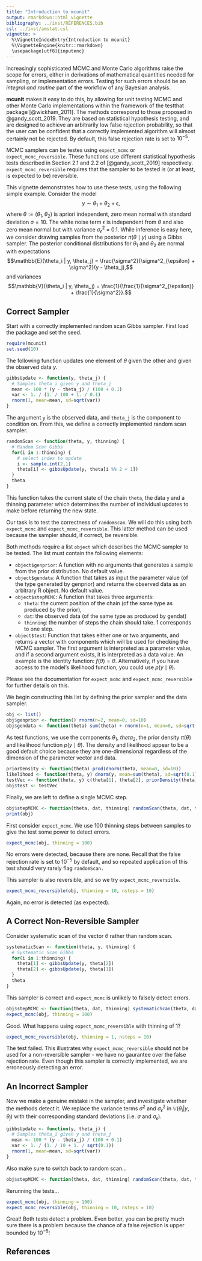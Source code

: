 ```yaml
---
title: "Introduction to mcunit"
output: rmarkdown::html_vignette
bibliography: ../inst/REFERENCES.bib
csl: ../inst/amstat.csl
vignette: >
  %\VignetteIndexEntry{Introduction to mcunit}
  %\VignetteEngine{knitr::rmarkdown}
  \usepackage[utf8]{inputenc}
---
```


Increasingly sophisticated MCMC and Monte Carlo algorithms raise the scope for errors, either in derivations of mathematical quantities needed for sampling, or implementation errors. Testing for such errors should be an
*integral and routine* part of the workflow of any
Bayesian analysis. 

**mcunit** makes it easy to do this, by allowing for unit testing MCMC and other Monte Carlo implementations within the framework of the testthat package [@wickham_2011]. The methods correspond to those proposed in @gandy_scott_2019. They are based on statistical hypothesis testing, and are designed to achieve an arbitrarily low false rejection probability, so that the user can be confident that a correctly implemented algorithm will almost certainly not be rejected. By default, this false rejection rate is set to $10^{-5}$.

MCMC samplers can be testes using `expect_mcmc` or `expect_mcmc_reversible`. These functions use different statistical hypothesis tests described in Section 2.1 and 2.2 of [@gandy_scott_2019] respectively. `expect_mcmc_reversible` requires that the sampler to be tested is (or at least, is expected to be) reversible.

This vignette demonstrates how to use these tests, using the following simple example. Consider the model 
$$y \sim \theta_1 + \theta_2 + \epsilon,$$
where $\theta := (\theta_1,\theta_2)$ is apriori independent, zero mean normal with standard deviation $\sigma=10$. The white noise term $\epsilon$ is independent from $\theta$ and also zero mean normal but with variance $\sigma_{\epsilon}^2$ = 0.1. While inference
is easy here, we consider drawing samples from the posterior $\pi(\theta \mid y)$ using a Gibbs sampler. The posterior
conditional distributions for $\theta_1$ and $\theta_2$ are normal with
expectations
$$\mathbb{E}(\theta_i | y, \theta_j) = \frac{\sigma^2}{\sigma^2_{\epsilon} + \sigma^2}(y - \theta_j),$$
and variances
$$\mathbb{V}(\theta_i | y, \theta_j) = \frac{1}{\frac{1}{\sigma^2_{\epsilon}} + \frac{1}{\sigma^2}}.$$

## Correct Sampler

Start with a correctly implemented random scan Gibbs sampler. First load the package and set the seed. 
```r
require(mcunit)
set.seed(10)
```

The following function updates one element of $\theta$ given the other and given the observed data $y$.

```r
gibbsUpdate <- function(y, theta_j) {
  # Samples theta_i given y and theta_j
  mean <- 100 * (y - theta_j) / (100 + 0.1)
  var <- 1. / (1. / 100 + 1. / 0.1)
  rnorm(1, mean=mean, sd=sqrt(var))
}
```
The argument `y` is the observed data, and `theta_j` is the component to condition on. From this, we define a correctly implemented random scan sampler.

```r
randomScan <- function(theta, y, thinning) {
  # Random Scan Gibbs
  for(i in 1:thinning) {
    # select index to update
    i <- sample.int(2,1)
    theta[i] <- gibbsUpdate(y, theta[i %% 2 + 1])
  }
  theta
}
```
This function takes the current state of the chain `theta`, the data `y` and a thinning parameter which determines the number of individual updates to make before returning the new state.

Our task is to test the correctness of `randomScan`. We will do this using both `expect_mcmc` and `expect_mcmc_reversible`. This latter method can be used because the sampler should, if correct, be reversible. 

Both methods require a list `object` which describes the MCMC sampler to be tested. The list must contain the following elements:

* `object$genprior`: A function with no arguments that generates a sample from the prior distribution. No default value. 
* `object$gendata`: A function that takes as input the parameter value (of the type generated by genprior) and returns the observed data as an arbitrary R object. No default value.
* `object$stepMCMC`: A function that takes three arguments:
  -  `theta`: the current position of the chain (of the same type as produced by the prior),
  - `dat`: the observed data (of the same type as produced by gendat)
  - `thinning`: the number of steps the chain should take. 1 corresponds to one step. 
* `object$test`: Function that takes either one or two arguments, and returns a vector with components which will be used for checking the MCMC sampler. The first argument is interpreted as a parameter value, and if a second argument exists, it is interpreted as a data value. An example is the identity function: $f(\theta) = \theta$. Alternatively, if you have access to the model's likelihood function, you could use $p(y \mid \theta)$.

Please see the documentation for `expect_mcmc` and `expect_mcmc_reversible` for further details on this. 

We begin constructing this list by defining the prior sampler and the data sampler.
```r
obj <- list()
obj$genprior <- function() rnorm(n=2, mean=0, sd=10)
obj$gendata <- function(theta) sum(theta) + rnorm(n=1, mean=0, sd=sqrt(0.1))
```
As test functions, we use the components $\theta_1$, $theta_2$, the prior density $\pi(\theta)$ and likelihood function $p(y \mid \theta)$. The density and likelihood appear to be a good default choice because they are one-dimensional regardless of the dimension of the parameter vector and data.
```r
priorDensity <- function(theta) prod(dnorm(theta, mean=0, sd=10))
likelihood <- function(theta, y) dnorm(y, mean=sum(theta), sd=sqrt(0.1))
testVec <- function(theta, y) c(theta[1], theta[2], priorDensity(theta), likelihood(theta, y)) 
obj$test <- testVec
```
Finally, we are left to define a single MCMC step.
```r
obj$stepMCMC <- function(theta, dat, thinning) randomScan(theta, dat, thinning)
print(obj)
```
First consider `expect_mcmc`. We use $100$ thinning steps between samples to give the test some power to detect errors.
```r
expect_mcmc(obj, thinning = 100)
```
No errors were detected, because there are none. Recall that the false rejection rate is set to $10^{-5}$ by default, and so repeated application of this test should very rarely flag `randomScan.`

This sampler is also reversible, and so we try `expect_mcmc_reversible`.
```r
expect_mcmc_reversible(obj, thinning = 10, nsteps = 10)
```
Again, no error is detected (as expected).

## A Correct Non-Reversible Sampler

Consider systematic scan of the vector $\theta$ rather than random scan. 

```r
systematicScan <- function(theta, y, thinning) {
  # Systematic Scan Gibbs
  for(i in 1:thinning) {
    theta[1] <- gibbsUpdate(y, theta[2])
    theta[2] <- gibbsUpdate(y, theta[1])
  }
  theta
}
```
This sampler is correct and `expect_mcmc` is unlikely to falsely detect errors.

```r
obj$stepMCMC <- function(theta, dat, thinning) systematicScan(theta, dat, thinning)
expect_mcmc(obj, thinning = 100)
```
Good. What happens using `expect_mcmc_reversible` with thinning of $1$? 
```r
expect_mcmc_reversible(obj, thinning = 1, nsteps = 10)
```
The test failed. This illustrates why `expect_mcmc_reversible` should not be used for a non-reversible sampler - we have no gaurantee over the false rejection rate. Even though this sampler is correctly implemented, we are erroneously detecting an error.  

## An Incorrect Sampler

Now we make a genuine mistake in the sampler, and investigate whether the methods detect it. We replace the variance terms $\sigma^2$ and $\sigma^2_{\epsilon}$ in $\mathbb{V}(\theta_i | y, \theta_j)$ with their corresponding standard deviations (i.e. $\sigma$ and $\sigma_{\epsilon}$).

```r
gibbsUpdate <- function(y, theta_j) {
  # Samples theta_i given y and theta_j
  mean <- 100 * (y - theta_j) / (100 + 0.1)
  var <- 1. / (1. / 10 + 1. / sqrt(0.1))
  rnorm(1, mean=mean, sd=sqrt(var))
}
```
Also make sure to switch back to random scan...
```r
obj$stepMCMC <- function(theta, dat, thinning) randomScan(theta, dat, thinning)
```
Rerunning the tests...

```r
expect_mcmc(obj, thinning = 100)
expect_mcmc_reversible(obj, thinning = 10, nsteps = 10)
```

Great! Both tests detect a problem. Even better, you can be pretty much sure there is a problem because the chance of a false rejection is upper bounded by $10^{-5}$! 

## References